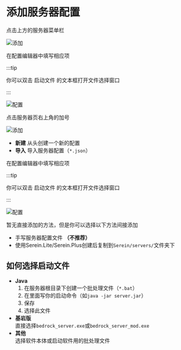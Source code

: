 # 添加服务器配置

<Tabs groupId="type">

<TabItem value="lite" label="Serein.Lite" >

点击上方的服务器菜单栏

![添加](./add_server_lite.png)

在配置编辑器中填写相应项

:::tip

你可以双击 启动文件 的文本框打开文件选择窗口

:::

![配置](./configuration_lite.png)

</TabItem>
<TabItem value="plus" label="Serein.Plus">

点击服务器页右上角的加号

![添加](./add_server_plus.png)

- **新建** 从头创建一个新的配置
- **导入** 导入服务器配置（`*.json`）

在配置编辑器中填写相应项

:::tip

你可以双击 启动文件 的文本框打开文件选择窗口

:::

![配置](./configuration_plus.png)

</TabItem>

<TabItem value="cli" label="Serein.Cli" >

暂无直接添加的方法，但是你可以选择以下方法间接添加

- 手写服务器配置文件 **（不推荐）**
- 使用Serein.Lite/Serein.Plus创建后复制到`Serein/servers/`文件夹下

</TabItem>

</Tabs>

## 如何选择启动文件

- **Java**
  1. 在服务器根目录下创建一个批处理文件（`*.bat`）
  2. 在里面写你的启动命令（如`java -jar server.jar`）
  3. 保存
  4. 选择此文件
- **基岩版**  
  直接选择`bedrock_server.exe`或`bedrock_server_mod.exe`
- **其他**  
  选择软件本体或启动软件用的批处理文件
